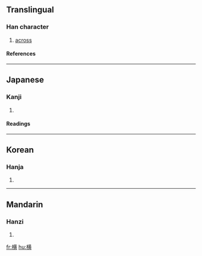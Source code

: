 {{see|橫}}

==Translingual==
===Han character===
{{Han char|rn=75|rad=木|as=11|sn=15|four=|canj=木廿中金 (DTLC)|ids=⿰[[木]][[黄]]}}
# [[across]]
====References====
{{Han ref|kx=0551.181|dkj=15484|hdz=21273.070|uh=6A2A|ud=27178}}
----

== Japanese ==
{{stroke order|strokes=15}}
===Kanji===
{{ja-kanji|grade=3|rs=木11}}
# {{defn|Japanese}} 
====Readings====
{{ja-readings|on=[[おう]] (ō), [[こう]] (kō)|kun=[[よこ]] (yoko), [[よこたわる]] (yokotawaru), [[よこたえる]] (yokotaeru)}}
----

==Korean==
===Hanja===
{{ko-hanja|hangeul=[[횡]]|eumhun=|rv=hoeng|mr=hoeng|y=hoyng}}
# {{defn|Korean}}
----
==Mandarin==
===Hanzi===
{{cmn-hanzi|tra=橫|pin=[[héng]] ([[heng2]])|wg=heng<sup>2</sup>}}
# {{defn|Mandarin}}

[[fr:横]]
[[hu:横]]